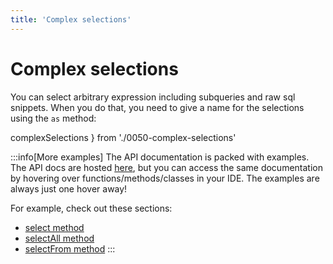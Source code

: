 ```yaml
---
title: 'Complex selections'
---
```


# Complex selections

You can select arbitrary expression including subqueries and raw sql snippets.
When you do that, you need to give a name for the selections using the `as` method:


  complexSelections
} from './0050-complex-selections'

<div style={{ marginBottom: '1em' }}>
  <Playground code={complexSelections} />
</div>

:::info[More examples]
The API documentation is packed with examples. The API docs are hosted [here](https://kysely-org.github.io/kysely-apidoc/),
but you can access the same documentation by hovering over functions/methods/classes in your IDE. The examples are always
just one hover away!

For example, check out these sections:
 - [select method](https://kysely-org.github.io/kysely-apidoc/interfaces/SelectQueryBuilder.html#select)
 - [selectAll method](https://kysely-org.github.io/kysely-apidoc/interfaces/SelectQueryBuilder.html#selectAll)
 - [selectFrom method](https://kysely-org.github.io/kysely-apidoc/classes/Kysely.html#selectFrom)
:::
